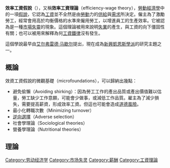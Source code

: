 {{unreferenced|time=2011-10-12T07:02:39+00:00}}
'''效率工資假說'''（{{lang-en|efficiency wage hypothesis}}），又稱'''效率工資理論'''（efficiency-wage theory），[[勞動經濟學|勞動經濟學]]中的一項[[假說|假說]]，它認為[[工資|工資]]並不全然是由[[勞動|勞動]]力的[[供給|供給]]與[[需求|需求]]所決定。僱主為了激勵勞工，經常會用高於均衡價格的水準來僱用勞工，以增進員工的生產效率。它被認為是一種[[市場失靈|市場失靈]]的現象。這個理論被用來說明[[失業|失業]]的產生，與工資的向下僵固性有關；也可以被用來解釋為何[[工資鐵律|工資鐵律]]沒有發生。

這個學說最早由[[艾尔弗雷德·马歇尔|艾尔弗雷德·马歇尔]]提出，現在成為[[新興凱恩斯學派|新興凱恩斯學派]]的研究主題之一。
== 概論 ==
效資工資假說的微觀基礎（microfoundations），可以歸納出幾點：
*避免偷懶（Avoiding shirking）：因為勞工工作的產出品質或產出價值難以估量，勞工缺少工作意願，可能會少做事，或減低工作品質。雇主為了減少損失，需要提高薪資，形成效率工資。但這也可能會造成[[道德風險|道德風險]]。
*最小化轉職次數（Minimizing turnover）
*[[逆向選擇|逆向選擇]]（Adverse selection）
*社會學理論（Sociological theories）
*營養學理論（Nutritional theories）

==理論==
{{DEFAULTSORT:Efficiency wages}}
[[Category:劳动经济学|Category:劳动经济学]]
[[Category:市场失灵|Category:市场失灵]]
[[Category:薪酬|Category:薪酬]]
[[Category:工資理論|Category:工資理論]]